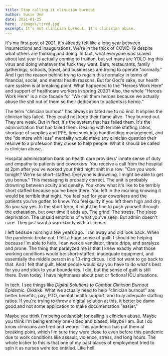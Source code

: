 ```yaml
---
title: Stop calling it clinician burnout
author: Susie Jee
date: 2021-01-25
hero: ./images/tired.jpg
excerpt: It's not clinician burnout. It's clinician abuse.
---
```


It's my first post of 2021. It's already felt like a long year between insurrections and inaugurations. We're in the thick 
of COVID-19 despite what others are thinking and doing. In fact, what everyone was scared about last year is actually coming 
to fruition, but yet many are YOLO-ing this virus and doing whatever the fuck they want. Bars, restaurants, family gatherings, 
schools, travel, and businesses are trying to operate "normally." And I get the reason behind trying to regain this normalcy in terms of 
financial, social, and mental health reasons. But for God's sake, our health care system is at breaking point. What happened to 
the "Heroes Work Here" and support of healthcare workers in spring 2020? Also, the whole "Heroes Work Here" is a nice facade 
for "We call them heroes because we actually abuse the shit out of them so their dedication to patients is heroic." 

The term "clinician burnout" has always irritated me to no end. It implies the clinician has failed. They 
could not keep their flame alive. They burned out. They are weak. But in fact, it's the system that has failed them. It's 
the administration that has failed them. Dealing with terrible staffing ratios, shortage of supplies and PPE, time sunk into 
handholding management, and the "do more with less" mentality would make any clinician question their resolve to a profession 
they chose to help people. What it should be called is clinician abuse. 

Hospital administration bank on health care providers' innate sense of duty and empathy to patients and coworkers. You 
receive a call from the hospital at 2pm after you've worked your third night shift in a row: "Can you work tonight? 
We're so short-staffed. Everyone is drowning. I might be able to get you bonus." This messaging is probably correct. The 
unit is probably drowning between acuity and density. You know what it's like to be terribly short staffed because 
you've been there. You left in the morning knowing it would be terrible that night. You feel bad for your coworkers and 
the patients you've gotten to know. You feel guilty if you left them high and dry. So you say yes. In the short term, it 
might be fine to push yourself through the exhaustion, but over time it adds up. The grind. The stress. The sleep deprivation. 
The unsaid emotions of what you've seen. But admin doesn't care. They just want a warm body with a license.

I left bedside nursing a few years ago. I ran away and did look back. When the pandemic broke out, I felt a huge sense of 
guilt. I should be helping because I'm able to help. I can work a ventilator, titrate drips, and paralyze and prone. The thing 
that paralyzed me is that I knew exactly what those working conditions would be: short-staffed, inadequate equipment, and essentially 
the middle person in a 10-ring circus. I did not want to go back to that. And I felt that guilt. Most people would say you 
have to do what's best for you and stick to your boundaries. I did, but the sense of guilt is still there. Even today, I 
have nightmares about past or fictional ICU situations. 

In tech, I see things like _Digital Solutions to Combat Clinician Burnout Epidemic._ Okkkkk. What we actually need to help "clinician 
burnout" are better benefits, pay, PTO, mental health support, and truly adequate staffing ratios. If you're trying to throw a 
digital solution at this, it better be damn good and not some application to make documentation "easier."

Maybe you think I'm being outlandish for calling it clinician abuse. Maybe you think I'm being entirely one-sided and biased. 
Maybe I am. But I do know clinicians are tired and weary. This pandemic has put them at breaking point, which I'm sure they 
were close to even before this pandemic due to work conditions like assault, violence, stress, and long hours. The whole 
kicker to this is that one of my past places of employment tried to spin it as nurses were too entitled. Like hell. 